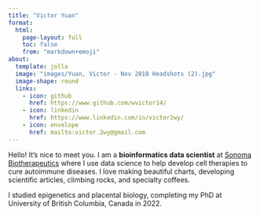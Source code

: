 ```yaml
---
title: "Victor Yuan"
format:
  html:
    page-layout: full
    toc: false
    from: "markdown+emoji"
about:
  template: jolla
  image: "images/Yuan, Victor - Nov 2018 Headshots (2).jpg"
  image-shape: round
  links:
    - icon: github
      href: https://www.github.com/wvictor14/
    - icon: linkedin
      href: https://www.linkedin.com/in/victor2wy/
    - icon: envelope
      href: mailto:victor.2wy@gmail.com
---
```


Hello! It's nice to meet you. I am a  **bioinformatics data scientist** at [Sonoma Biotherapeutics](https://sonomabio.com/) where I use data science to help develop cell therapies to cure autoimmune diseases. I love making beautiful charts,  developing scientific articles, climbing rocks, and specialty coffees.

I studied epigenetics and placental biology, completing my PhD at University of British Columbia, Canada in 2022. 
